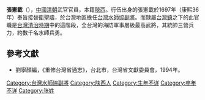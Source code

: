 '''張憲載'''（{{bd|？||？||catIdx=Z}}），[[中國|中國]][[清朝|清朝]]武官官員，本籍[[陝西|陝西]]。行伍出身的張憲載於1697年（康熙36年）奉旨接替[[衛聖疇|衛聖疇]]，於台灣地區擔任[[台灣水師協|台灣水師協]][[副將|副將]]。而隸屬[[台灣鎮|台灣鎮]]之下的此官職是[[台灣清治時期|台灣清治時期]]中的這階段，全台灣的海防軍事層級最高武將，其統帥三營兵力，約數千名水師兵勇。
{{start box}}
{{s-before|[[衛聖疇|衛聖疇]]}}
{{s-title|[[台灣水師協|台灣水師協]][[副將|副將]]|1697年上任}}
{{s-after|[[董大功|董大功]]}}
{{end box}}

==參考文獻==
*劉寧顏編，《重修台灣省通志》，台北市，台灣省文獻委員會，1994年。

[[Category:台灣水師協副將|Category:台灣水師協副將]]
[[Category:陕西人|Category:陕西人]]
[[Category:生年不详|Category:生年不详]]
[[Category:卒年不详|Category:卒年不详]]
[[Category:张姓|Category:张姓]]